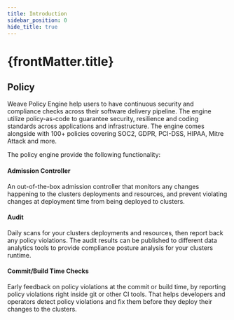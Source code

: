 ```yaml
---
title: Introduction
sidebar_position: 0
hide_title: true
---
```



<h1>
  {frontMatter.title} <TierLabel tiers="Enterprise" />
</h1>

## Policy

Weave Policy Engine help users to have continuous security and compliance checks across their software delivery pipeline. The engine utilize policy-as-code to guarantee security, resilience and coding standards across applications and infrastructure. The engine comes alongside with 100+ policies covering SOC2, GDPR, PCI-DSS, HIPAA, Mitre Attack and more. 

The policy engine provide the following functionality: 
<h4>Admission Controller</h4>
An out-of-the-box admission controller that monitors any changes happening to the clusters deployments and resources, and prevent violating changes at deployment time from being deployed to clusters.
<h4>Audit</h4>
Daily scans for your clusters deployments and resources, then report back any policy violations. The audit results can be published to different data analytics tools to provide compliance posture analysis for your clusters runtime. 
<h4>Commit/Build Time Checks</h4>
Early feedback on policy violations at the commit or build time, by reporting policy violations right inside git or other CI tools. That helps developers and operators detect policy violations and fix them before they deploy their changes to the clusters. 
